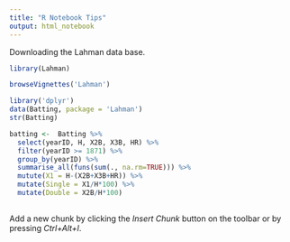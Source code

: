 ```yaml
---
title: "R Notebook Tips"
output: html_notebook
---
```


Downloading the Lahman data base.

```r
library(Lahman)
```

```r
browseVignettes('Lahman')
```

```r
library('dplyr')
data(Batting, package = 'Lahman')
str(Batting)
```


```r
batting <-  Batting %>% 
  select(yearID, H, X2B, X3B, HR) %>% 
  filter(yearID >= 1871) %>% 
  group_by(yearID) %>% 
  summarise_all(funs(sum(., na.rm=TRUE))) %>% 
  mutute(X1 = H-(X2B+X3B+HR)) %>% 
  mutate(Single = X1/H*100) %>% 
  mutate(Double = X2B/H*100)
  
```







Add a new chunk by clicking the *Insert Chunk* button on the toolbar or by pressing *Ctrl+Alt+I*.



